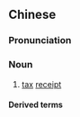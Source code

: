 {{also|税票}}
==Chinese==
{{zh-forms|s=税票}}

===Pronunciation===
{{zh-pron
|m=shuìpiào
|cat=n
}}

===Noun===
{{zh-noun}}

# [[tax]] [[receipt]] {{zh-mw|張}}

====Derived terms====
{{zh-der|印花稅票}}

{{zh-cat|Taxation}}